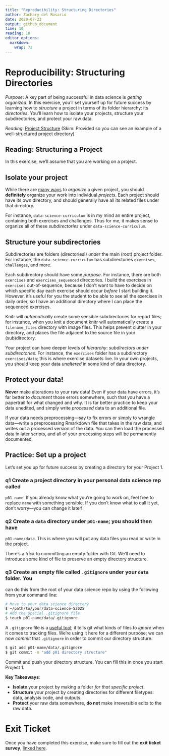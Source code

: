 ```yaml
---
title: "Reproducibility: Structuring Directories"
author: Zachary del Rosario
date: 2020-07-23
output: github_document
time: 10
reading: 10
editor_options: 
  markdown: 
    wrap: 72
---
```


# Reproducibility: Structuring Directories

*Purpose*: A key part of being successful in data science is *getting
organized*. In this exercise, you'll set yourself up for future success
by learning how to *structure* a project in terms of its folder
hierarchy: its *directories*. You'll learn how to isolate your projects,
structure your subdirectories, and protect your raw data.

*Reading*: [Project
Structure](https://reproducible-science-curriculum.github.io/organization-RR-Jupyter/02-directories/)
(Skim: Provided so you can see an example of a well-structured project
directory)

## Reading: Structuring a Project

<!-- -------------------------------------------------- -->

In this exercise, we'll assume that you are working on a project.

## Isolate your project

While there are [many
ways](https://medium.com/javascript-in-plain-english/how-to-organize-project-files-4b9d9fd02e73)
to *organize* a given project, you should **definitely** organize your
work into individual *projects*. Each project should have its own
directory, and should generally have all its related files under that
directory.

For instance, `data-science-curriculum` is in my mind an entire project,
containing both exercises and challenges. Thus for me, it makes sense to
organize all of these *subdirectories* under `data-science-curriculum`.

## Structure your subdirectories

Subdirectories are folders (directories!) *under* the main (root)
project folder. For instance, the `data-science-curriculum` has
subdirectories `exercises`, `challenges`, and more.

Each subdirectory should have some *purpose*. For instance, there are
both `exercises` and `exercises_sequenced` directories. I build the
exercises in `exercises` out-of-sequence, because I don't want to have
to decide on which specific day each exercise should occur *before* I
start building it. However, it's useful for you the student to be able
to see all the exercises in daily order, so I have an additional
directory where I can place the sequenced exercises.

Knitr will *automatically* create some sensible subdirectories for
report files; for instance, when you knit a document knitr will
automatically create a `filename_files` directory with image files. This
helps prevent clutter in your directory, and places the file adjacent to
the source file in your (sub)directory.

Your project can have deeper levels of *hierarchy*: *subdirectors under
subdirectories*. For instance, the `exercises` folder has a subdirectory
`exercises/data`; this is where exercise datasets live. In your own
projects, you should keep your data *unaltered* in some kind of data
directory.

## Protect your data!

**Never** make alterations to your raw data! Even if your data have
errors, it's far better to *document* those errors somewhere, such that
you have a papertrail for what changed and why. It is far better
practice to keep your data unedited, and simply write *processed* data
to an additional file.

If your data needs preprocessing---say to fix errors or simply to
wrangle data---write a preprocessing Rmarkdown file that takes in the
raw data, and writes out a processed version of the data. You can then
load the processed data in later scripts, and all of your processing
steps will be permanently documented.

## Practice: Set up a project

<!-- -------------------------------------------------- -->

Let's set you up for future success by creating a directory for your
Project 1.

### **q1** Create a project directory in your personal data science rep called

`p01-name`. If you already know what you're going to work on, feel free
to replace `name` with something sensible. If you don't know what to
call it yet, don't worry---you can change it later!

### **q2** Create a `data` directory under `p01-name`; you should then have

`p01-name/data`. This is where you will put any data files you read or
write in the project.

There's a *trick* to committing an empty folder with Git. We'll need to
introduce some kind of file to preserve an empty directory structure.

### **q3** Create an empty file called `.gitignore` under your `data` folder. You

can do this from the root of your data science repo by using the
following from your command line:

```bash
# Move to your data science directory
$ ~/path/to/your/data-science-S2025
# Add the special .gitignore file
$ touch p01-name/data/.gitignore
```

A `.gitignore` file is a [useful
tool](https://www.atlassian.com/git/tutorials/saving-changes/gitignore);
it tells git what kinds of files to *ignore* when it comes to tracking
files. We're using it here for a different purpose; we can now *commit*
that `.gitignore` in order to commit our directory structure.

```bash
$ git add p01-name/data/.gitignore
$ git commit -m "add p01 directory structure"
```

Commit and push your directory structure. You can fill this in once you
start Project 1.

**Key Takeaways**:

-   **Isolate** your project by making a folder *for that specific
    project*.
-   **Structure** your project by creating directories for different
    filetypes: data, analysis code, and outputs.
-   **Protect** your raw data somewhere, **do not** make irreversible
    edits to the raw data.

<!-- include-exit-ticket -->

# Exit Ticket

<!-- -------------------------------------------------- -->

Once you have completed this exercise, make sure to fill out the **exit
ticket survey**, [linked
here](https://docs.google.com/forms/d/e/1FAIpQLSeuq2LFIwWcm05e8-JU84A3irdEL7JkXhMq5Xtoalib36LFHw/viewform?usp=pp_url&entry.693978880=e-rep04-directories-assignment.Rmd).
